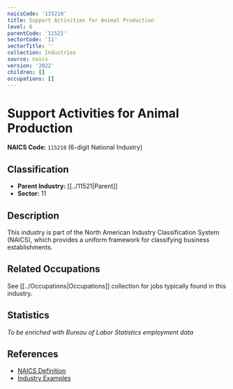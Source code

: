 ```yaml
---
naicsCode: '115210'
title: Support Activities for Animal Production
level: 6
parentCode: '11521'
sectorCode: '11'
sectorTitle: ''
collection: Industries
source: naics
version: '2022'
children: []
occupations: []
---
```

# Support Activities for Animal Production

**NAICS Code:** `115210` (6-digit National Industry)

## Classification

- **Parent Industry:** [[../11521|Parent]]
- **Sector:** 11

## Description

This industry is part of the North American Industry Classification System (NAICS), which provides a uniform framework for classifying business establishments.

## Related Occupations

See [[../Occupations|Occupations]] collection for jobs typically found in this industry.

## Statistics

*To be enriched with Bureau of Labor Statistics employment data*

## References

- [NAICS Definition](https://www.census.gov/naics/)
- [Industry Examples](https://www.census.gov/naics/2022NAICS/)
